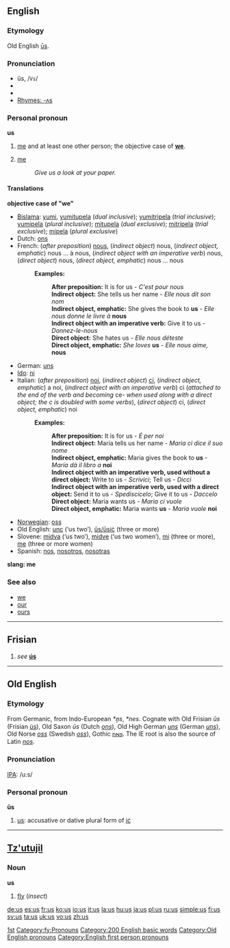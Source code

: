 {{see|Us|US|U.S.|ús}}
==English==

{{rank|must|these|two|89|us|before|see|over}}

===Etymology===
Old English [[us#Old English|ūs]].

===Pronunciation===
*ŭs, /<tt>Vs</tt>/
* {{IPA|/ʌs/}}
* {{audio|en-us-us.ogg|Audio (US)}}
* [[Rhymes:English:-ʌs|Rhymes: -ʌs]]

===Personal pronoun===
'''us'''

#[[me]] and at least one other person; the objective case of '''[[we]]'''.
#{{slang}} [[me]]
#:''Give us a look at your paper.''

====Translations====
'''objective case of "we"'''
{{top}}
*[[Bislama]]: [[yumi]], [[yumitupela]] (''dual inclusive''); [[yumitripela]] (''trial inclusive''); [[yumipela]] (''plural inclusive''); [[mitupela]] (''dual exclusive''); [[mitripela]] (''trial exclusive''); [[mipela]] (''plural exclusive'')
*Dutch: [[ons]]
*French: (''after preposition'') [[#French|nous]], (''indirect object'') nous, (''indirect object, emphatic'') nous ... à nous, (''indirect object with an imperative verb'') nous, (''direct object'') nous, (''direct object, emphatic'') nous ... nous
*:'''Examples:'''
*::'''After preposition:''' It is for us - ''C'est pour nous''
*::'''Indirect object:''' She tells us her name - ''Elle nous dit son nom''
*::'''Indirect object, emphatic:''' She gives the book to '''us''' - ''Elle nous donne le livre à'' '''nous'''
*::'''Indirect object with an imperative verb:''' Give it to us - ''Donnez-le-nous''
*::'''Direct object:''' She hates us - ''Elle nous déteste''
*::'''Direct object, emphatic:''' ''She loves'' '''us''' - ''Elle nous aime,'' '''nous'''
*German: [[uns]]
*[[Ido]]: [[ni]]
*Italian: (''after preposition'') [[noi]], (''indirect object'') [[ci]], (''indirect object, emphatic'') a noi, (''indirect object with an imperative verb'') ci (''attached to the end of the verb and becoming'' ce- ''when used along with a direct object; the c is doubled with some verbs''), (''direct object'') ci, (''direct object, emphatic'') noi
*:'''Examples:'''
*::'''After preposition:''' It is for us - ''É per noi''
*::'''Indirect object:''' Maria tells us her name - ''Maria ci dice il suo nome''
*::'''Indirect object, emphatic:''' Maria gives the book to '''us''' - ''Maria dà il libro a'' '''noi'''
*::'''Indirect object with an imperative verb, used without a direct object:''' Write to us - ''Scrivici''; Tell us - ''Dicci''
*::'''Indirect object with an imperative verb, used with a direct object:''' Send it to us - ''Spediscicelo''; Give it to us - ''Daccelo''
*::'''Direct object:''' Maria wants us - ''Maria ci vuole''
*::'''Direct object, emphatic:''' Maria wants '''us''' - ''Maria vuole'' '''noi'''
*[[Norwegian]]: [[oss]]
*Old English: [[unc]] (‘us two’), [[us#Old English|ūs/ūsiċ]] (three or more)
*Slovene: [[midva]] (‘us two’), [[midve]] (‘us two women’), [[mi]] (three or more), [[me]] (three or more women)
*Spanish: [[nos]], [[nosotros]], [[nosotras]]
{{bottom}}

'''slang: me'''
<!--Add SLANG translations here, where these exist-->
{{top}}
{{mid}}
{{bottom}}

===See also===
*[[we]]
*[[our]]
*[[ours]]

----

==Frisian==
#''see'' '''[[ús]]'''

[[Category:Pronouns|1st]]
[[Category:fy:Pronouns]]

[[Category:200 English basic words]]

----

==Old English==
===Etymology===
From Germanic, from Indo-European ''*n̩s'', ''*nes''.  Cognate with Old Frisian ''ūs'' (Frisian [[us#Frisian|ús]]), Old Saxon ''ūs'' (Dutch ''[[ons]]''), Old High German ''[[uns]]'' (German ''[[uns]]''), Old Norse ''[[oss]]'' (Swedish ''[[oss]]''), Gothic [[𐌿𐌽𐍃]].  The IE root is also the source of Latin ''[[nos]]''.

===Pronunciation===
[[IPA]]: /u:s/

===Personal pronoun===
'''ūs'''

# [[us#English|us]]: accusative or dative plural form of [[ic|iċ]]

[[Category:Old English pronouns]]

----

==[[Tz'utujil]]==
===Noun===
'''us'''

#[[fly]] (''insect'')

[[Category:English first person pronouns]]

[[de:us]]
[[es:us]]
[[fr:us]]
[[ko:us]]
[[io:us]]
[[it:us]]
[[la:us]]
[[hu:us]]
[[ja:us]]
[[pl:us]]
[[ru:us]]
[[simple:us]]
[[fi:us]]
[[sv:us]]
[[ta:us]]
[[uk:us]]
[[vo:us]]
[[zh:us]]